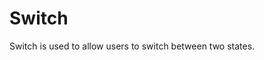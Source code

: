 

<Meta title="Design System/atoms/Switch" component={Switch} />

# Switch

Switch is used to allow users to switch between two states.

<Preview withToolbar>
  <Story name="default">
    <Switch
      onBlur={action('switch-blur')}
      onFocus={action('switch-focus')}
      onChange={action('switch-change')}
      checked={boolean('Checked', false)}
    />
  </Story>
</Preview>
